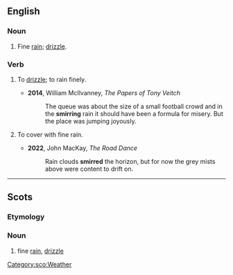 ==English==

===Noun===
{{en-noun}}

# {{lb|en|Scotland}} Fine [[rain]]; [[drizzle]].

===Verb===
{{en-verb}}

# {{lb|en|Scotland|intransitive}} To [[drizzle]]; to rain finely.
#* '''2014''', William McIlvanney, ''The Papers of Tony Veitch''
#*: The queue was about the size of a small football crowd and in the '''smirring''' rain it should have been a formula for misery. But the place was jumping joyously.
# {{lb|en|Scotland|transitive}} To cover with fine rain.
#* '''2022''', John MacKay, ''The Road Dance''
#*: Rain clouds '''smirred''' the horizon, but for now the grey mists above were content to drift on.

----

==Scots==

===Etymology===
{{rfe|sco}}

===Noun===
{{sco-noun}}

# fine [[rain]], [[drizzle]]

[[Category:sco:Weather]]